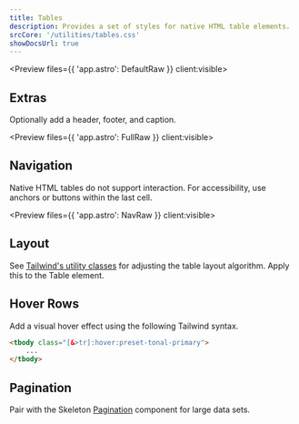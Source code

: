 ```yaml
---
title: Tables
description: Provides a set of styles for native HTML table elements.
srcCore: '/utilities/tables.css'
showDocsUrl: true
---
```



<Preview files={{ 'app.astro': DefaultRaw }} client:visible>
	<Default />
</Preview>

## Extras

Optionally add a header, footer, and caption.

<Preview files={{ 'app.astro': FullRaw }} client:visible>
	<Full />
</Preview>

## Navigation

Native HTML tables do not support interaction. For accessibility, use anchors or buttons within the last cell.

<Preview files={{ 'app.astro': NavRaw }} client:visible>
	<Nav />
</Preview>

## Layout

See [Tailwind's utility classes](https://tailwindcss.com/docs/table-layout) for adjusting the table layout algorithm. Apply this to the Table element.

## Hover Rows

Add a visual hover effect using the following Tailwind syntax.

```html
<tbody class="[&>tr]:hover:preset-tonal-primary">
	...
</tbody>
```

## Pagination

Pair with the Skeleton [Pagination](/docs/components/pagination/react) component for large data sets.
